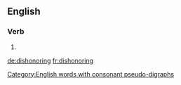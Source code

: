 ==English==

===Verb===
{{head|en}}

# {{present participle of|dishonor}}

[[Category:English words with consonant pseudo-digraphs]]

[[de:dishonoring]]
[[fr:dishonoring]]